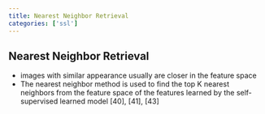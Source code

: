 ```yaml
---
title: Nearest Neighbor Retrieval
categories: ['ssl']
---
```


## Nearest Neighbor Retrieval
- images with similar appearance usually are closer in the feature space 
- The nearest neighbor method is used to find the top K nearest neighbors from the feature space of the features learned by the self-supervised learned model [40], [41], [43]



